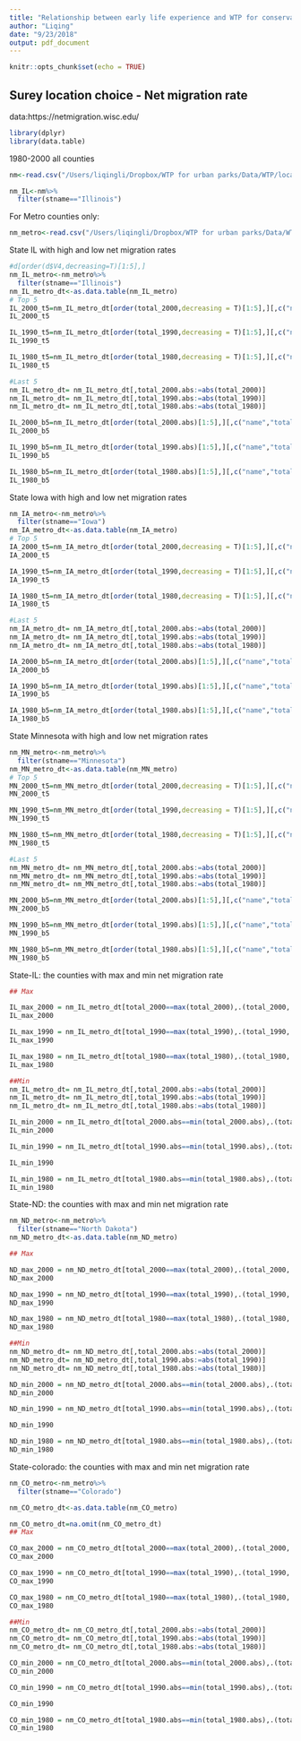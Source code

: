 ```yaml
---
title: "Relationship between early life experience and WTP for conservation "
author: "Liqing"
date: "9/23/2018"
output: pdf_document
---
```


```r
knitr::opts_chunk$set(echo = TRUE)
```

## Surey location choice - Net migration rate
data:https://netmigration.wisc.edu/

```r
library(dplyr)
library(data.table)

```


1980-2000 all counties
```r
nm<-read.csv("/Users/liqingli/Dropbox/WTP for urban parks/Data/WTP/location choice/1980-2000_all/netmigration_1538669685697.csv")

nm_IL<-nm%>%
  filter(stname=="Illinois")
```




For Metro counties only:
```r
nm_metro<-read.csv("/Users/liqingli/Dropbox/WTP for urban parks/Data/WTP/location choice/1980-2000_metro/netmigration_1537759824444.csv")

```
State IL with high and low net migration rates
```r
#d[order(d$V4,decreasing=T)[1:5],]
nm_IL_metro<-nm_metro%>%
  filter(stname=="Illinois")
nm_IL_metro_dt<-as.data.table(nm_IL_metro)
# Top 5
IL_2000_t5=nm_IL_metro_dt[order(total_2000,decreasing = T)[1:5],][,c("name","total_2000")]
IL_2000_t5

IL_1990_t5=nm_IL_metro_dt[order(total_1990,decreasing = T)[1:5],][,c("name","total_1990")]
IL_1990_t5

IL_1980_t5=nm_IL_metro_dt[order(total_1980,decreasing = T)[1:5],][,c("name","total_1980")]
IL_1980_t5

#Last 5
nm_IL_metro_dt= nm_IL_metro_dt[,total_2000.abs:=abs(total_2000)]
nm_IL_metro_dt= nm_IL_metro_dt[,total_1990.abs:=abs(total_1990)]
nm_IL_metro_dt= nm_IL_metro_dt[,total_1980.abs:=abs(total_1980)]

IL_2000_b5=nm_IL_metro_dt[order(total_2000.abs)[1:5],][,c("name","total_2000.abs")]
IL_2000_b5

IL_1990_b5=nm_IL_metro_dt[order(total_1990.abs)[1:5],][,c("name","total_1990.abs")]
IL_1990_b5

IL_1980_b5=nm_IL_metro_dt[order(total_1980.abs)[1:5],][,c("name","total_1980.abs")]
IL_1980_b5
```

State Iowa with high and low net migration rates
```r

nm_IA_metro<-nm_metro%>%
  filter(stname=="Iowa")
nm_IA_metro_dt<-as.data.table(nm_IA_metro)
# Top 5
IA_2000_t5=nm_IA_metro_dt[order(total_2000,decreasing = T)[1:5],][,c("name","total_2000")]
IA_2000_t5

IA_1990_t5=nm_IA_metro_dt[order(total_1990,decreasing = T)[1:5],][,c("name","total_1990")]
IA_1990_t5

IA_1980_t5=nm_IA_metro_dt[order(total_1980,decreasing = T)[1:5],][,c("name","total_1980")]
IA_1980_t5

#Last 5
nm_IA_metro_dt= nm_IA_metro_dt[,total_2000.abs:=abs(total_2000)]
nm_IA_metro_dt= nm_IA_metro_dt[,total_1990.abs:=abs(total_1990)]
nm_IA_metro_dt= nm_IA_metro_dt[,total_1980.abs:=abs(total_1980)]

IA_2000_b5=nm_IA_metro_dt[order(total_2000.abs)[1:5],][,c("name","total_2000.abs")]
IA_2000_b5

IA_1990_b5=nm_IA_metro_dt[order(total_1990.abs)[1:5],][,c("name","total_1990.abs")]
IA_1990_b5

IA_1980_b5=nm_IA_metro_dt[order(total_1980.abs)[1:5],][,c("name","total_1980.abs")]
IA_1980_b5
```

State Minnesota with high and low net migration rates
```r

nm_MN_metro<-nm_metro%>%
  filter(stname=="Minnesota")
nm_MN_metro_dt<-as.data.table(nm_MN_metro)
# Top 5
MN_2000_t5=nm_MN_metro_dt[order(total_2000,decreasing = T)[1:5],][,c("name","total_2000")]
MN_2000_t5

MN_1990_t5=nm_MN_metro_dt[order(total_1990,decreasing = T)[1:5],][,c("name","total_1990")]
MN_1990_t5

MN_1980_t5=nm_MN_metro_dt[order(total_1980,decreasing = T)[1:5],][,c("name","total_1980")]
MN_1980_t5

#Last 5
nm_MN_metro_dt= nm_MN_metro_dt[,total_2000.abs:=abs(total_2000)]
nm_MN_metro_dt= nm_MN_metro_dt[,total_1990.abs:=abs(total_1990)]
nm_MN_metro_dt= nm_MN_metro_dt[,total_1980.abs:=abs(total_1980)]

MN_2000_b5=nm_MN_metro_dt[order(total_2000.abs)[1:5],][,c("name","total_2000.abs")]
MN_2000_b5

MN_1990_b5=nm_MN_metro_dt[order(total_1990.abs)[1:5],][,c("name","total_1990.abs")]
MN_1990_b5

MN_1980_b5=nm_MN_metro_dt[order(total_1980.abs)[1:5],][,c("name","total_1980.abs")]
MN_1980_b5
```

State-IL: the counties with max and min net migration rate
```r
## Max

IL_max_2000 = nm_IL_metro_dt[total_2000==max(total_2000),.(total_2000, name)]
IL_max_2000 

IL_max_1990 = nm_IL_metro_dt[total_1990==max(total_1990),.(total_1990, name)]
IL_max_1990 

IL_max_1980 = nm_IL_metro_dt[total_1980==max(total_1980),.(total_1980, name)]
IL_max_1980 

##Min
nm_IL_metro_dt= nm_IL_metro_dt[,total_2000.abs:=abs(total_2000)]
nm_IL_metro_dt= nm_IL_metro_dt[,total_1990.abs:=abs(total_1990)]
nm_IL_metro_dt= nm_IL_metro_dt[,total_1980.abs:=abs(total_1980)]

IL_min_2000 = nm_IL_metro_dt[total_2000.abs==min(total_2000.abs),.(total_2000.abs, name)]
IL_min_2000 

IL_min_1990 = nm_IL_metro_dt[total_1990.abs==min(total_1990.abs),.(total_1990.abs, name)]

IL_min_1990 

IL_min_1980 = nm_IL_metro_dt[total_1980.abs==min(total_1980.abs),.(total_1980.abs, name)]
IL_min_1980 


```







State-ND: the counties with max and min net migration rate
```r
nm_ND_metro<-nm_metro%>%
  filter(stname=="North Dakota")
nm_ND_metro_dt<-as.data.table(nm_ND_metro)

## Max

ND_max_2000 = nm_ND_metro_dt[total_2000==max(total_2000),.(total_2000, name)]
ND_max_2000 

ND_max_1990 = nm_ND_metro_dt[total_1990==max(total_1990),.(total_1990, name)]
ND_max_1990 

ND_max_1980 = nm_ND_metro_dt[total_1980==max(total_1980),.(total_1980, name)]
ND_max_1980 

##Min
nm_ND_metro_dt= nm_ND_metro_dt[,total_2000.abs:=abs(total_2000)]
nm_ND_metro_dt= nm_ND_metro_dt[,total_1990.abs:=abs(total_1990)]
nm_ND_metro_dt= nm_ND_metro_dt[,total_1980.abs:=abs(total_1980)]

ND_min_2000 = nm_ND_metro_dt[total_2000.abs==min(total_2000.abs),.(total_2000.abs, name)]
ND_min_2000 

ND_min_1990 = nm_ND_metro_dt[total_1990.abs==min(total_1990.abs),.(total_1990.abs, name)]

ND_min_1990 

ND_min_1980 = nm_ND_metro_dt[total_1980.abs==min(total_1980.abs),.(total_1980.abs, name)]
ND_min_1980 


```
State-colorado: the counties with max and min net migration rate

```r

nm_CO_metro<-nm_metro%>%
  filter(stname=="Colorado")

nm_CO_metro_dt<-as.data.table(nm_CO_metro)

nm_CO_metro_dt=na.omit(nm_CO_metro_dt)
## Max

CO_max_2000 = nm_CO_metro_dt[total_2000==max(total_2000),.(total_2000, name)]
CO_max_2000 

CO_max_1990 = nm_CO_metro_dt[total_1990==max(total_1990),.(total_1990, name)]
CO_max_1990 

CO_max_1980 = nm_CO_metro_dt[total_1980==max(total_1980),.(total_1980, name)]
CO_max_1980 

##Min
nm_CO_metro_dt= nm_CO_metro_dt[,total_2000.abs:=abs(total_2000)]
nm_CO_metro_dt= nm_CO_metro_dt[,total_1990.abs:=abs(total_1990)]
nm_CO_metro_dt= nm_CO_metro_dt[,total_1980.abs:=abs(total_1980)]

CO_min_2000 = nm_CO_metro_dt[total_2000.abs==min(total_2000.abs),.(total_2000.abs, name)]
CO_min_2000 

CO_min_1990 = nm_CO_metro_dt[total_1990.abs==min(total_1990.abs),.(total_1990.abs, name)]

CO_min_1990 

CO_min_1980 = nm_CO_metro_dt[total_1980.abs==min(total_1980.abs),.(total_1980.abs, name)]
CO_min_1980 


```

